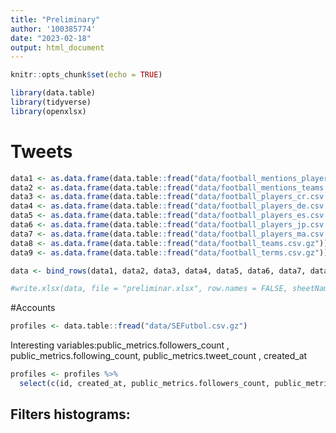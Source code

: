 ```yaml
---
title: "Preliminary"
author: '100385774'
date: "2023-02-18"
output: html_document
---
```


```r
knitr::opts_chunk$set(echo = TRUE)
```

```r
library(data.table)
library(tidyverse)
library(openxlsx)
```
# Tweets

```r

data1 <- as.data.frame(data.table::fread("data/football_mentions_players.csv.gz"))
data2 <- as.data.frame(data.table::fread("data/football_mentions_teams.csv.gz"))
data3 <- as.data.frame(data.table::fread("data/football_players_cr.csv.gz"))
data4 <- as.data.frame(data.table::fread("data/football_players_de.csv.gz"))
data5 <- as.data.frame(data.table::fread("data/football_players_es.csv.gz"))
data6 <- as.data.frame(data.table::fread("data/football_players_jp.csv.gz"))
data7 <- as.data.frame(data.table::fread("data/football_players_ma.csv.gz"))
data8 <- as.data.frame(data.table::fread("data/football_teams.csv.gz"))
data9 <- as.data.frame(data.table::fread("data/football_terms.csv.gz"))

```

```r
data <- bind_rows(data1, data2, data3, data4, data5, data6, data7, data8, data9)
```

```r
#write.xlsx(data, file = "preliminar.xlsx", row.names = FALSE, sheetName = "Tweets")
```

#Accounts

```r
profiles <- data.table::fread("data/SEFutbol.csv.gz")
```

Interesting variables:public_metrics.followers_count , public_metrics.following_count, public_metrics.tweet_count , created_at

```r
 
profiles <- profiles %>% 
  select(c(id, created_at, public_metrics.followers_count, public_metrics.following_count, public_metrics.tweet_count))

```

## Filters histograms: 

```r

```

